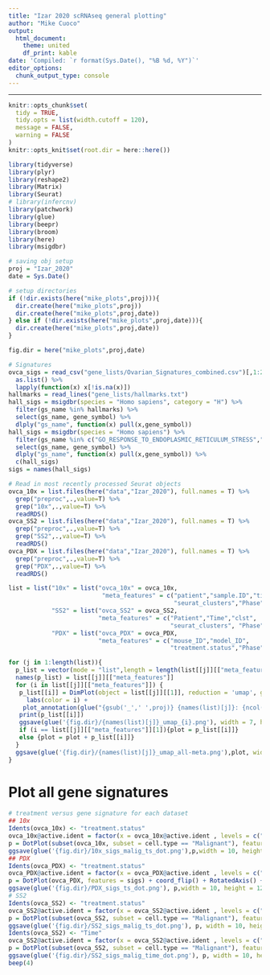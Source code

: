 ```yaml
---
title: "Izar 2020 scRNAseq general plotting"
author: "Mike Cuoco"
output:
  html_document:
    theme: united
    df_print: kable
date: 'Compiled: `r format(Sys.Date(), "%B %d, %Y")`'
editor_options: 
  chunk_output_type: console
---
```

***

```r
knitr::opts_chunk$set(
  tidy = TRUE,
  tidy.opts = list(width.cutoff = 120),
  message = FALSE,
  warning = FALSE
)
knitr::opts_knit$set(root.dir = here::here())
```

```r
library(tidyverse)
library(plyr)
library(reshape2)
library(Matrix)
library(Seurat)
# library(infercnv)
library(patchwork)
library(glue)
library(beepr)
library(broom)
library(here)
library(msigdbr)

# saving obj setup
proj = "Izar_2020"
date = Sys.Date()

# setup directories
if (!dir.exists(here("mike_plots",proj))){
  dir.create(here("mike_plots",proj))
  dir.create(here("mike_plots",proj,date))
} else if (!dir.exists(here("mike_plots",proj,date))){
  dir.create(here("mike_plots",proj,date))
}

fig.dir = here("mike_plots",proj,date)

# Signatures
ovca_sigs = read_csv("gene_lists/Ovarian_Signatures_combined.csv")[,1:26] %>% 
  as.list() %>%
  lapply(function(x) x[!is.na(x)])
hallmarks = read_lines("gene_lists/hallmarks.txt")
hall_sigs = msigdbr(species = "Homo sapiens", category = "H") %>% 
  filter(gs_name %in% hallmarks) %>% 
  select(gs_name, gene_symbol) %>% 
  dlply("gs_name", function(x) pull(x,gene_symbol))
hall_sigs = msigdbr(species = "Homo sapiens") %>% 
  filter(gs_name %in% c("GO_RESPONSE_TO_ENDOPLASMIC_RETICULUM_STRESS","GO_REGULATION_OF_RESPONSE_TO_ENDOPLASMIC_RETICULUM_STRESS")) %>% 
  select(gs_name, gene_symbol) %>% 
  dlply("gs_name", function(x) pull(x,gene_symbol)) %>%
  c(hall_sigs)
sigs = names(hall_sigs)

# Read in most recently processed Seurat objects
ovca_10x = list.files(here("data","Izar_2020"), full.names = T) %>% 
  grep("preproc",.,value=T) %>%
  grep("10x",.,value=T) %>%
  readRDS()
ovca_SS2 = list.files(here("data","Izar_2020"), full.names = T) %>% 
  grep("preproc",.,value=T) %>%
  grep("SS2",.,value=T) %>%
  readRDS()
ovca_PDX = list.files(here("data","Izar_2020"), full.names = T) %>% 
  grep("preproc",.,value=T) %>%
  grep("PDX",.,value=T) %>%
  readRDS()
```

```r
list = list("10x" = list("ovca_10x" = ovca_10x,
                          "meta_features" = c("patient","sample.ID","time","clst",
                                              "seurat_clusters","Phase","cell.type","treatment.status")),
            "SS2" = list("ovca_SS2" = ovca_SS2,
                         "meta_features" = c("Patient","Time","clst",
                                             "seurat_clusters", "Phase","cell.type", "treatment.status")),
            "PDX" = list("ovca_PDX" = ovca_PDX,
                         "meta_features" = c("mouse_ID","model_ID",
                                             "treatment.status","Phase")))

for (j in 1:length(list)){
  p_list = vector(mode = "list",length = length(list[[j]][["meta_features"]]))
  names(p_list) = list[[j]][["meta_features"]]
  for (i in list[[j]][["meta_features"]]) {
   p_list[[i]] = DimPlot(object = list[[j]][[1]], reduction = 'umap', group.by = i) + 
     labs(color = i) +
    plot_annotation(glue("{gsub('_',' ',proj)} {names(list)[j]}: {ncol(list[[j]][[1]]@assays$RNA@scale.data)} cells {nrow(list[[j]][[1]]@assays$RNA@scale.data)} genes"), caption = date())
   print(p_list[[i]])
   ggsave(glue('{fig.dir}/{names(list)[j]}_umap_{i}.png'), width = 7, height = 7)
   if (i == list[[j]][["meta_features"]][1]){plot = p_list[[i]]}
   else {plot = plot + p_list[[i]]}
  }
  ggsave(glue('{fig.dir}/{names(list)[j]}_umap_all-meta.png'),plot, width = 15, height = 10)
}
```

# Plot all gene signatures 

```r
# treatment versus gene signature for each dataset
## 10x
Idents(ovca_10x) <- "treatment.status"
ovca_10x@active.ident = factor(x = ovca_10x@active.ident , levels = c("Treatment-naïve","After 1 cycle of chemotherapy","On-treatment"))
p = DotPlot(subset(ovca_10x, subset = cell.type == "Malignant"), features = sigs) + coord_flip() + RotatedAxis()  + labs(title = "10X data", x = "Gene Signature", y = "Treatment Status") + theme(axis.text.y = element_text(size = 10))
ggsave(glue('{fig.dir}/10x_sigs_malig_ts_dot.png'),p,width = 10, height = 12) 
## PDX
Idents(ovca_PDX) <- "treatment.status"
ovca_PDX@active.ident = factor(x = ovca_PDX@active.ident , levels = c("vehicle","MRD","relapse"))
p = DotPlot(ovca_PDX, features = sigs) + coord_flip() + RotatedAxis() + labs(title = "PDX data", x = "Gene Signature", y = "Treatment Status")  + theme(axis.text.y = element_text(size = 10))
ggsave(glue('{fig.dir}/PDX_sigs_ts_dot.png'), p,width = 10, height = 12)
# SS2
Idents(ovca_SS2) <- "treatment.status"
ovca_SS2@active.ident = factor(x = ovca_SS2@active.ident , levels = c("Treatment-naïve","On-treatment"))
p = DotPlot(subset(ovca_SS2, subset = cell.type == "Malignant"), features = sigs) + coord_flip() + RotatedAxis() + labs(title = "SS2 data", x = "Gene Signature",  y = "Treatment Status") + theme(axis.text.y = element_text(size = 10))
ggsave(glue('{fig.dir}/SS2_sigs_malig_ts_dot.png'), p, width = 10, height = 12)
Idents(ovca_SS2) <- "Time"
ovca_SS2@active.ident = factor(x = ovca_SS2@active.ident , levels = c("0","1","2","3","4","5"))
p = DotPlot(subset(ovca_SS2, subset = cell.type == "Malignant"), features = sigs) + coord_flip() + RotatedAxis() + labs(title = "SS2 data", x = "Gene Signature", y = "Time of Collection") + theme(axis.text.y = element_text(size = 10))
ggsave(glue('{fig.dir}/SS2_sigs_malig_time_dot.png'), p, width = 10, height = 12)
beep(4)
```

